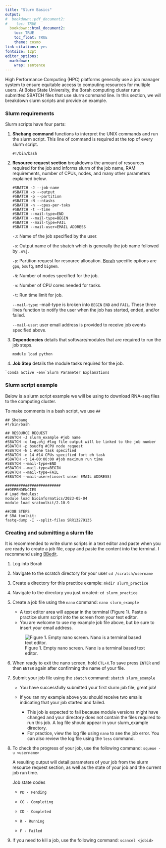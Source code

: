 ```yaml
---
title: "Slurm Basics"
output:
#  bookdown::pdf_document2:
#    toc: TRUE
  bookdown::html_document2: 
    toc: TRUE
    toc_float: TRUE
    theme: cosmo
link-citations: yes
fontsize: 12pt
editor_options: 
  markdown: 
    wrap: sentence
---
```


High Performance Computing (HPC) platforms generally use a job manager system to ensure equitable access to computing resources for multiple users.
At Boise State University, the Borah computing cluster runs submitted SBATCH files that use slurm command line.
In this section, we will breakdown slurm scripts and provide an example.

### Slurm requirements

Slurm scripts have four parts:

1.  **Shebang command** functions to interpret the UNIX commands and run the slurm script.
    This line of command is required at the top of every slurm script.

    `#!/bin/bash`

2.  **Resource request section** breakdowns the amount of resources required for the job and informs slurm of the job name, RAM requirements, number of CPUs, nodes, and many other parameters explained below.

    ```         
    #SBATCH -J --job-name
    #SBATCH -o --output 
    #SBATCH -p --partition
    #SBATCH -N --ntasks
    #SBATCH -n --cpus-per-taks
    #SBATCH -t --time
    #SBATCH --mail-type=END
    #SBATCH --mail-type=BEGIN
    #SBATCH --mail-type=FAIL
    #SBATCH --mail-user=EMAIL ADDRESS
    ```

    `-J`: Name of the job specified by the user.

    `-o`: Output name of the sbatch which is generally the job name followed by `.o%j`.

    `-p`: Partition request for resource allocation.
    [Borah](https://www.boisestate.edu/rcs/cluster-guides/scheduling-a-job/) specific options are `gpu`, `bsufq`, and `bigmem`.

    `-N`: Number of nodes specified for the job.

    `-n`: Number of CPU cores needed for tasks.

    `-t`: Run time limit for job.

    `--mail-type`: --mail-type is broken into `BEGIN` `END` and `FAIL`.
    These three lines function to notify the user when the job has started, ended, and/or failed.

    `--mail-user`: user email address is provided to receive job events specified above.

3.  **Dependencies** details that software/modules that are required to run the job steps.

    `module load python`

4.  **Job Step** details the module tasks required for the job.

```         
`conda active -env`Slurm Parameter Explanations
```

### Slurm script example

Below is a slurm script example we will be using to download RNA-seq files to the computing cluster.

To make comments in a bash script, we use `##`

```         
## Shebang
#!/bin/bash

## RESOURCE REQUEST
#SBATCH -J slurm_example #job name
#SBATCH -o log.o%j #log file output will be linked to the job number
#SBATCH -p bsudfq #CPU node request
#SBATCH -N 1 #One task specified
#SBATCH -n 14 #14 CPUs specified fort eh task
#SBATCH -t 14-00:00:00 #job maximum run time
#SBATCH --mail-type=END
#SBATCH --mail-type=BEGIN
#SBATCH --mail-type=FAIL
#SBATCH --mail-user=[insert unser EMAIL ADDRESS]

#########################
##DEPENDENCIES
# Load Modules: 
module load bioinformatics/2023-05-04
module load sratoolkit/2.10.9

##JOB STEPS
# SRA toolkit:
fastq-dump -I --split-files SRR13279135
```

### Creating and submitting a slurm file

It is recommended to write slurm scripts in a text editor and paste when you are ready to create a job file, copy and paste the content into the terminal.
I recommend using [BBedit](https://www.barebones.com/products/bbedit/).

1.  Log into Borah

2.  Navigate to the scratch directory for your user `cd /scratch/username`

3.  Create a directory for this practice example: `mkdir slurm_practice`

4.  Navigate to the directory you just created: `cd slurm_practice`

5.  Create a job file using the `nano` command: `nano slurm_example`

    -   A text editor area will appear in the terminal (Figure 1). Paste a practice slurm script into the screen from your text editor.
    -   You are welcome to use my example job file above, but be sure to insert your email address.

    ![Figure 1. Empty nano screen. Nano is a terminal based text editor.](images/Figure_nano_screen.jpg)

6.  When ready to exit the nano screen, hold `CTL+X`.To save press `ENTER` and then `ENTER` again after confirming the name of your file.

7.  Submit your job file using the `sbatch` command: `sbatch slurm_example`

    -   You have successfully submitted your first slurm job file, great job!

    -   If you ran my example above you should receive two emails indicating that your job started and failed.

        -   This job is expected to fail because module versions might have changed and your directory does not contain the files required to run this job. A log file should appear in your slurm_example directory.
        -   For practice, view the log file using `nano` to see the job error. You can also review the log file using the `less` command.

8.  To check the progress of your job, use the following command: `squeue - u <username>`

    A resulting output will detail parameters of your job from the slurm resource request section, as well as the state of your job and the current job run time.

    Job state codes

    -   `PD - Pending`

    -   `CG - Completing`

    -   `CD - Completed`

    -   `R - Running`

    -   `F - Failed`

9.  If you need to kill a job, use the following command: `scancel <jobid>`
